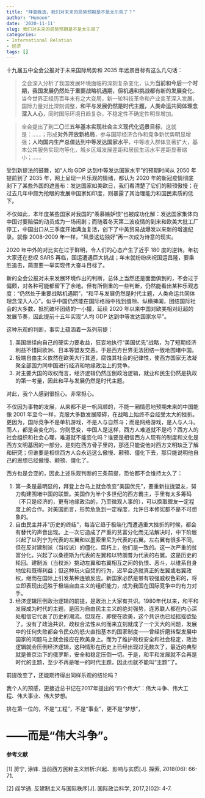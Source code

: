 ```yaml
---
title: "拜登胜选，我们对未来的局势预期是不是太乐观了？"
author: "Humoon"
date: '2020-11-11'
slug: 我们对未来的局势预期是不是太乐观了
categories:
- International Relation
- 经济
tags: []
---
```


十九届五中全会公报对于未来国际局势和 2035 年远景目标有这么几句话：

>  全会深入分析了我国发展环境面临的深刻复杂变化，认为**当前和今后一个时期，我国发展仍然处于重要战略机遇期，但机遇和挑战都有新的发展变化**。当今世界正经历百年未有之大变局，新一轮科技革命和产业变革深入发展，国际力量对比深刻调整，**和平与发展仍然是时代主题，人类命运共同体理念深入人心**，同时国际环境日趋复杂，不稳定性不确定性明显增加。

> 全会提出了到**二〇三五年基本实现社会主义现代化远景目标**，这就是：……；形成**对外开放新格局**，参与国际经济合作和竞争新优势明显增强；**人均国内生产总值达到中等发达国家水平**，中等收入群体显著扩大，基本公共服务实现均等化，城乡区域发展差距和居民生活水平差距显著缩小；……

受到新提法的鼓舞，如“人均 GDP 达到中等发达国家水平”的预期时间从 2050 年提前到了 2035 年，网上呈现一片乐观的情绪，都认为 2020 年的新冠疫情彻底剥下了某些外国的遮羞布：发达国家如美欧日，我们看清楚了它们的颟顸傲慢；在过去几年中颇为抢眼的发展中国家如印度，则暴露了其治理能力和国民素质的低下。

不仅如此，本年度某些国家对我国的“羡慕嫉妒恨”也被成功化解：发达国家集体向中国讨要赔偿的动员成为一场闹剧；而随着冬天第二波疫情的到来和欧美大批工厂停工，中国出口从三季度开始满血复活，创下了中美贸易战爆发以来新的增速纪录。就像 2008-2009 年一样，“风景这边独好”再一次成为诗意的现实。

2020 年中外的对比实在过于鲜明，令人们的心态产生了近乎 180 度的逆转。年初大家还在悲叹 SARS 再临，国运遭遇巨大挑战；年末就纷纷庆祝国运昌隆，要乘胜追击，简直要一举实现伟大奋斗目标了。

新的全会公报对未来发展环境作出的判断，总体上当然还是面面俱到的，不会过于偏颇，对各种可能都留下了余地。但有所侧重的一些判断，仍然能看出某种乐观态度：“仍然处于重要战略机遇期”，“和平与发展仍然是时代主题，人类命运共同体理念深入人心”。似乎中国仍然能在国际格局中找到缝隙、纵横捭阖，团结国际社会的大多数、抵抗破坏团结的一小撮，延续 2020 年以来中国对欧美相对赶超的发展节奏，因此提前十五年实现“人均 GDP 达到中等发达国家水平”。

这种乐观的判断，事实上蕴涵着一系列前提：

1. 美国继续向自己的硬实力要收益，狂妄地执行“美国优先”战略，为了短期经济利益不惜同欧洲、日本等盟友交恶。于是西方世界无法团结一致地围堵中国。
2. 极端自由主义依然在欧美大行其道，腐蚀其社会的纪律性，使西方国家无法凝聚全部国力同中国进行经济和地缘政治上的竞争。
3. 对主要大国的政权而言，经济逻辑仍然压倒政治逻辑，就业和民生仍然是执政的第一考量，因此和平与发展仍然是时代主题。

对此，我个人感到很担心。非常担心。

不仅因为事物的发展，从来都不是一帆风顺的，不能一厢情愿地预期未来的中国能像 2001 年至今一样，克服大多数发展障碍，在战略上始终不会经受太大的挫折。更因为，国际竞争不是单机游戏，不是人与自然斗；而是网络游戏，是人与人斗。而人，都是会变化的。穷则思变，中国人是这样，西方人难道就不是吗？西方人的社会组织和社会心理，难道就不能变化吗？谁要是相信西方人现有的制度和文化是西方文明基因的一部分，是刻在西方骨子里的，那还只能说他对西方文明缺乏了解和研究；但谁要是相信西方人会永远这么傲慢、颟顸、僵化下去，那只能说明他自己的思想已经傲慢、颟顸、僵化了。

西方也是会变的，因此上述乐观判断的三条前提，恐怕都不会维持太久了：

1. 第一条是最明显的，拜登上台马上就会改变“美国优先”，要重新拉拢盟友，努力构建围堵中国的联盟。美国作为半个多世纪的西方霸主，手里有太多筹码（不只是经济的，更有地缘政治的，乃至微观人事的），可以换取盟友一定程度上的合作。对美国而言，形势危急到一定程度，允许日本修宪都不是不可想象的。
2. 自由民主并非“历史的终结”，每当它趋于极端化而遭遇重大挫折的时候，都会有替代的声音出现。上一次它造成了严重的贫富分化而无法解决时，中下阶层兴起了以列宁为代表的左翼和以墨索里尼为代表的右翼。左右翼有很多不同，但在反对建制派（当权派）的僵化、腐朽上，他们是一致的。这一次严重的贫富分化，兴起了以桑德斯为代表的左翼和以特朗普为代表的右翼。这是历史的轮回。建制派（当权派）挑动左翼和右翼相互之间的仇恨、恶斗，以维系自身地位和既得利益；但这种玩火自焚的行为，迟早会造就真正的左翼或右翼政权，继而在国际上引发某种连锁反应。新国家必然是带有较强威权色彩的，将立即表现出远胜于极端自由主义的组织能力，成为我国在国际竞争中的有力对手。
3. 经济逻辑压倒政治逻辑的前提，是政治上大家有共识。1980年代以来，和平和发展成为时代的主题，是因为自由民主主义的绝对强势，连苏联人都在内心深处相信它代表了历史的潮流。但现在，即使在欧美，这个共识也已经摇摇欲坠了。没有了政治共识，政权合法性从何而来立刻就成了一个天大的问题，发展中的任何失败都会令民众的怒火直指基本的国家制度——曾经折磨转型发展中国家的问题马上就会报应在欧美身上。而为了维护政权安全和社会稳定，政治逻辑就会压倒经济逻辑，这种情形在历史上已经出现过无数次了，最近的典型就是普京治下的俄罗斯，安全和稳定压倒一切。于是，和平和发展就不会再是时代的主题，至少不再是唯一的时代主题，因此也就不能叫“主题”了。

前提改变了，还能期待得出同样乐观的结论吗？

我个人的预感，更接近总书记在2017年提出的“四个伟大”：伟大斗争、伟大工程、伟大事业、伟大梦想。

排在第一位的，不是“工程”，不是“事业”，更不是“梦想”，

# ——而是“伟大斗争”。



#### 参考文献

[1]	房宁, 涂锋. 当前西方民粹主义辨析:兴起、影响与实质[J]. 探索, 2018(06): 66-71.

[2]	阎学通. 反建制主义与国际秩序[J]. 国际政治科学, 2017,2(02): 4-7.